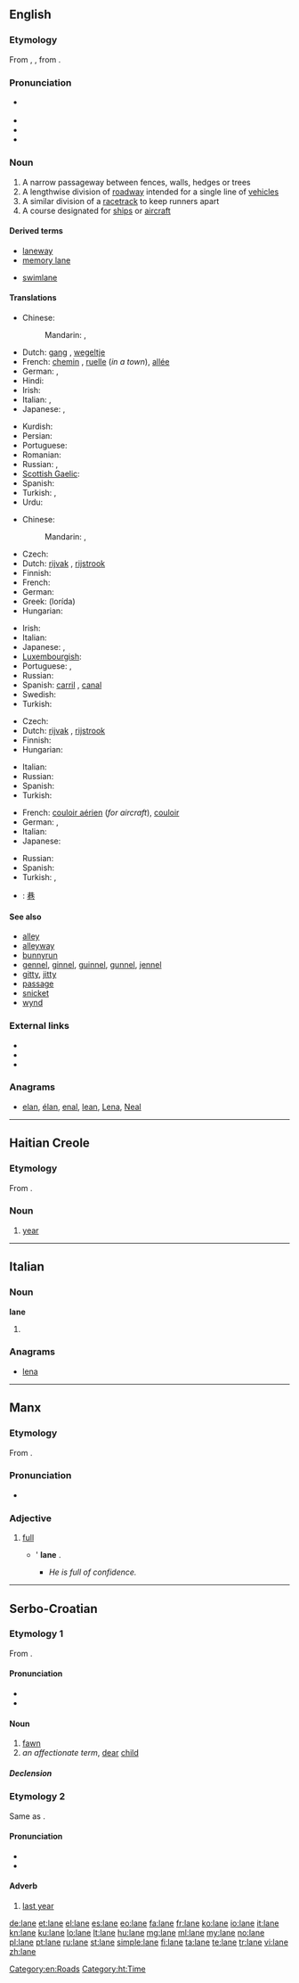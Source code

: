 {{also|Lane|låne|łáne}}
==English==
{{wikipedia|Lane}}

===Etymology===
From {{etyl|enm}} {{term|lang=enm|lane}}, {{term|lang=enm|lone}}, from {{etyl|ang}} {{term|lang=ang|lane||a lane, alley, avenue}}.

===Pronunciation===
* {{a|UK|US}} {{IPA|/leɪn/}}
* {{audio|en-us-lane.ogg|Audio (US)}}
* {{rhymes|eɪn}}
* {{homophones|lain}}

===Noun===
{{en-noun}}

# A narrow passageway between fences, walls, hedges or trees
# A lengthwise division of [[roadway]] intended for a single line of [[vehicle]]s
# A similar division of a [[racetrack]] to keep runners apart
# A course designated for [[ship]]s or [[aircraft]]

====Derived terms====
{{rel-top|Terms derived from ''lane''}}
* [[laneway]]
* [[memory lane]]
{{rel-mid}}
* [[swimlane]]
{{rel-bottom}}

====Translations====
{{trans-top|passageway}}
* Chinese:
*: Mandarin: {{t|zh|胡同|tr=hútòng|sc=Hani}}, {{t|zh|里弄|tr=lǐnòng|sc=Hani}}
* Dutch: [[gang#German|gang]] {{m}}, [[wegeltje]] {{n}}
* French: [[chemin]] {{m}}, [[ruelle]] {{f}} (''in a town''), [[allée]] {{f}}
* German: {{t+|de|Gang|m}}, {{t+|de|Gasse|f}}
* Hindi: {{t|hi|गली|f|tr=galī|sc=Deva}}
* Irish: {{t|ga|lána|m}}
* Italian: {{t+|it|passaggio|m}}, {{t-|it|corsia|f}}
* Japanese: {{t|ja|路地|tr=ろじ, roji|sc=Jpan}}, {{t|ja|細道|tr=ほそみち, hosomichi|sc=Jpan}}
{{trans-mid}}
* Kurdish: {{t|ku|کۆڵان|tr=kolan|sc=ku-Arab}}
* Persian: {{t|fa|کوچه|tr=kuče|sc=fa-Arab}}
* Portuguese: {{t+|pt|alameda}}
* Romanian: {{t-|ro|uliță|f}}
* Russian: {{t|ru|переулок|m|tr=pereúlok|sc=Cyrl}}, {{t|ru|аллея|f|tr=alléja|sc=Cyrl}}
* [[Scottish Gaelic]]: {{t|gd|caol-shràid|f}}
* Spanish: {{t+|es|camino}}
* Turkish: {{t+|tr|dar yol}}, {{t+|tr|patika}}
* Urdu: {{t|ur|گلی|f|tr=galī|sc=ur-Arab}}
{{trans-bottom}}

{{trans-top|division of roadway}}
* Chinese:
*: Mandarin: {{t|zh|車道|sc=Hani}}, {{t|zh|车道|tr=chēdào|sc=Hani}}
* Czech: {{t-|cs|pruh|m}}
* Dutch: [[rijvak]] {{n}}, [[rijstrook]] {{m}}
* Finnish: {{t-|fi|kaista}}
* French: {{t+|fr|voie|f}}
* German: {{t+|de|Spur|f}}
* Greek: {{t+|el|λωρίδα|f}} (lorída)
* Hungarian: {{t+|hu|sáv}}
{{trans-mid}}
* Irish: {{t|ga|lána|m}}
* Italian: {{t-|it|corsia|f}}
* Japanese: {{t|ja|車線|tr=しゃせん, shasen|sc=Jpan}}, {{t|ja|レーン|tr=rēn|sc=Jpan}}
* [[Luxembourgish]]: {{t|lb|Bunn}}
* Portuguese: {{t+|pt|pista|f}}, {{t|pt|faixa|f}}
* Russian: {{t+|ru|полоса|f|tr=polosá|sc=Cyrl}}
* Spanish: [[carril]] {{m}}, [[canal]] {{m}} {{qualifier|Venezuela}}
* Swedish: {{t+|sv|fil|c}}
* Turkish: {{t+|tr|şerit}}
{{trans-bottom}}

{{trans-top|division of racetrack}}
* Czech: {{t-|cs|dráha|f}}
* Dutch: [[rijvak]] {{n}}, [[rijstrook]] {{m}}
* Finnish: {{t+|fi|rata}}
* Hungarian: {{t+|hu|sáv}}
{{trans-mid}}
* Italian: {{t-|it|corsia|f}}
* Russian: {{t|ru|дорожка|f|tr=doróžka|sc=Cyrl}}
* Spanish: {{t+|es|calle}}
* Turkish: {{t+|tr|kulvar}}
{{trans-bottom}}

{{trans-top|course for ships or aircraft}}
* French: [[couloir aérien]] {{m}} (''for aircraft''), [[couloir]] {{m}}
* German: {{t+|de|Spur|f}}, {{t-|de|Route|f}}
* Italian: {{t-|it|corsia|f}}
* Japanese: {{t|ja|規定航路|tr=きていこうろ, kiteikōro|sc=Jpan}}
{{trans-mid}}
* Russian: {{t|ru|трасса|f|tr=trássa|sc=Cyrl}}
* Spanish: {{t+|es|carrera|f}}
* Turkish: {{aviation}} {{t+|tr|hava yolu}}, {{maritime}} {{t+|tr|su yolu}}
{{trans-bottom}}

{{checktrans}}
* {{ttbc|zh}}: [[巷]]

====See also====
* [[alley]]
* [[alleyway]]
* [[bunnyrun]]
* [[gennel]], [[ginnel]], [[guinnel]], [[gunnel]], [[jennel]]
* [[gitty]], [[jitty]]
* [[passage]]
* [[snicket]]
* [[wynd]]

===External links===
* {{R:Webster 1913}}
* {{R:Century 1911}}
* {{R:OneLook}}

===Anagrams===
* [[elan#English|elan]], [[élan#English|élan]], [[enal#English|enal]], [[lean#English|lean]], [[Lena#English|Lena]], [[Neal#English|Neal]]

[[Category:en:Roads]]

----

==Haitian Creole==

===Etymology===
From {{etyl|fr|ht}} {{term|année|l'année|the year|lang=fr}}.&nbsp;

===Noun===
{{head|ht|noun}}

# [[year]]

[[Category:ht:Time]]

----

==Italian==

===Noun===
'''lane''' {{f}}

# {{plural of|lana|lang=it}}

===Anagrams===
* [[lena#Italian|lena]]

----

==Manx==

===Etymology===
From {{etyl|sga|gv}} {{term|lán|lang=sga}}.

===Pronunciation===
* {{IPA|[lɛᵈn]|lang=gv}}

===Adjective===
{{head|gv|adjective}}

# [[full]]
#* {{l|gv|ta|T}}'{{l|gv|eh}} '''lane''' {{l|gv|dy}} {{l|gv|creeaght|chreeaght}}.
#** ''He is full of confidence.''

----

==Serbo-Croatian==

===Etymology 1===
From {{proto|Slavic|olnę||olnь|lang=sh}}.

====Pronunciation====
* {{IPA|/lâne/|lang=sh}}
* {{hyphenation|la|ne}}

====Noun====
{{sh-noun|g=n|head=lȁne|r|лане|ла̏не}}

# [[fawn]]
# ''an affectionate term'', [[dear]] [[child]]

=====Declension=====
{{sh-decl-noun
|lȁne|lanad
|laneta|lȁnādī
|lanetu|lanadi
|lane|lanad
|lane|lanadi
|lanetu|lanadi
|lanetom|lanađu / lanadi
}}

===Etymology 2===
Same as {{term|lani|lȃni|lang=sh}}.

====Pronunciation====
* {{IPA|/lǎːne/|lang=sh}}
* {{hyphenation|la|ne}}

====Adverb====
{{sh-adverb|head=láne|r|лане|ла́не}}

# [[last year]]

[[de:lane]]
[[et:lane]]
[[el:lane]]
[[es:lane]]
[[eo:lane]]
[[fa:lane]]
[[fr:lane]]
[[ko:lane]]
[[io:lane]]
[[it:lane]]
[[kn:lane]]
[[ku:lane]]
[[lo:lane]]
[[lt:lane]]
[[hu:lane]]
[[mg:lane]]
[[ml:lane]]
[[my:lane]]
[[no:lane]]
[[pl:lane]]
[[pt:lane]]
[[ru:lane]]
[[st:lane]]
[[simple:lane]]
[[fi:lane]]
[[ta:lane]]
[[te:lane]]
[[tr:lane]]
[[vi:lane]]
[[zh:lane]]
